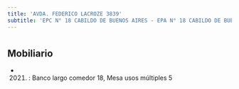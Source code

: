 ```yaml
---
title: 'AVDA. FEDERICO LACROZE 3839'
subtitle: 'EPC N° 18 CABILDO DE BUENOS AIRES - EPA N° 18 CABILDO DE BUENOS AIRES'
---
```


#


## Mobiliario

*  (2021) : Banco largo comedor 18, Mesa usos múltiples 5 



